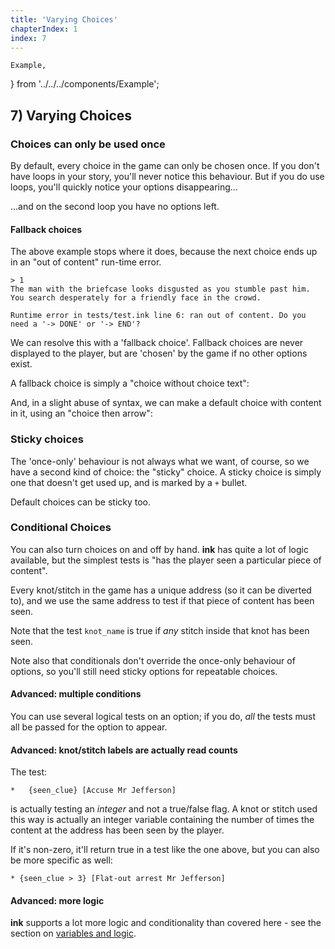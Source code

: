 ---
title: 'Varying Choices'
chapterIndex: 1
index: 7
---

	Example,
} from '../../../components/Example';

## 7) Varying Choices 

### Choices can only be used once

By default, every choice in the game can only be chosen once. If you don't have loops in your story, you'll never notice this behaviour. But if you do use loops, you'll quickly notice your options disappearing...

<Example id="choices-can-only-be-used-once" />

...and on the second loop you have no options left.

#### Fallback choices 

The above example stops where it does, because the next choice ends up in an "out of content" run-time error. 
	
	> 1
	The man with the briefcase looks disgusted as you stumble past him.
	You search desperately for a friendly face in the crowd.
	
	Runtime error in tests/test.ink line 6: ran out of content. Do you need a '-> DONE' or '-> END'?

We can resolve this with a 'fallback choice'. Fallback choices are never displayed to the player, but are 'chosen' by the game if no other options exist. 

A fallback choice is simply a "choice without choice text":

<Example id="fallback-choice" />

And, in a slight abuse of syntax, we can make a default choice with content in it, using an "choice then arrow":

<Example id="default-choice-with-content" />

### Sticky choices

The 'once-only' behaviour is not always what we want, of course, so we have a second kind of choice: the "sticky" choice. A sticky choice is simply one that doesn't get used up, and is marked by a `+` bullet.

<Example id="sticky-choices" />
	
Default choices can be sticky too.

<Example id="sticky-default-choices" />

### Conditional Choices

You can also turn choices on and off by hand. **ink** has quite a lot of logic available, but the simplest tests is "has the player seen a particular piece of content".

Every knot/stitch in the game has a unique address (so it can be diverted to), and we use the same address to test if that piece of content has been seen. 

<Example id="conditionals-and-unique-addresses" />

Note that the test `knot_name` is true if *any* stitch inside that knot has been seen.

Note also that conditionals don't override the once-only behaviour of options, so you'll still need sticky options for repeatable choices.

#### Advanced: multiple conditions

You can use several logical tests on an option; if you do, *all* the tests must all be passed for the option to appear.

<Example id="multiple-conditions" />

#### Advanced: knot/stitch labels are actually read counts

The test: 

	*	{seen_clue} [Accuse Mr Jefferson]

is actually testing an *integer* and not a true/false flag. A knot or stitch used this way is actually an integer variable containing the number of times the content at the address has been seen by the player. 

If it's non-zero, it'll return true in a test like the one above, but you can also be more specific as well:

	* {seen_clue > 3} [Flat-out arrest Mr Jefferson]

#### Advanced: more logic

**ink** supports a lot more logic and conditionality than covered here - see the section on [variables and logic](../chapter-06).
